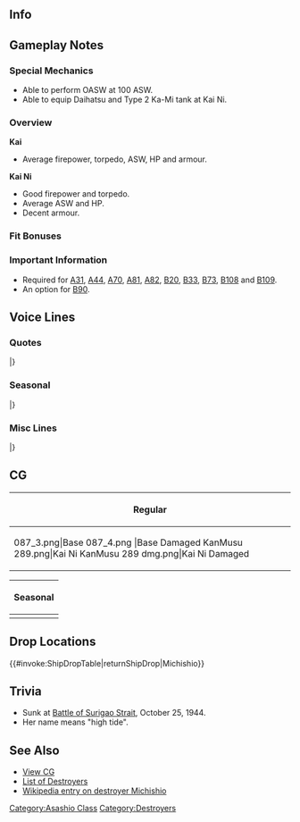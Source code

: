 ==Info==
{{KanmusuInfo|ID=087}}
{{KanmusuInfo|ID=087a}}
{{KanmusuInfo|ID=289}}

==Gameplay Notes==
===Special Mechanics===
* Able to perform OASW at 100 ASW.
* Able to equip Daihatsu and Type 2 Ka-Mi tank at Kai Ni.

===Overview===
'''Kai'''
* Average firepower, torpedo, ASW, HP and armour.  

'''Kai Ni'''
* Good firepower and torpedo.
* Average ASW and HP.
* Decent armour.

===Fit Bonuses===
{{:{{BASEPAGENAME}}/Equipment Bonuses}}
{{clear}}

===Important Information===
* Required for [[Quests#A31|A31]], [[Quests#A44|A44]], [[Quests#A70|A70]], [[Quests#A81|A81]], [[Quests#A82|A82]], [[Quests#B20|B20]], [[Quests#B33|B33]], [[Quests#B73|B73]], [[Quests#B108|B108]] and [[Quests#B109|B109]].
* An option for [[Quests#B90|B90]].

==Voice Lines==
===Quotes===
{{ShipquoteHeader}}
{{ShipquoteKai
|scenario = Introduction
|origin = 満潮よ。私、なんでこんな部隊に配属されたのかしら。
|translation = I'm Michishio. I wonder why I was assigned to a unit like this.
|audio = Michishio-Introduction.ogg
}}
{{ShipquoteKai
|scenario = Introduction
|kai2 = yes
|origin = 満潮よ。私、なんでこんな部隊に配属されたのかしら。でも、力を尽くすは。
|translation = I'm Michishio. I wonder why I was assigned to a unit like this. But I'll give it my best.
|audio = MichishioKaiNi-Intro.mp3
}}
{{ShipquoteKai
|scenario = Library
|origin = 駆逐艦、満潮よ。
姉妹艦の朝潮、大潮、荒潮とは第8駆逐隊で腐れ縁の仲。でも、最後は離れ離れ。
私は西村艦隊の一員として、レイテに突入を図ったわ。
|translation = I'm the destroyer Michishio.
I had a love-hate relationship with my sisters Asashio, Ooshio and Arashio in the 8th Destroyer Division.<ref>The term she uses "腐れ縁の仲" means a relationship that is undesirable but inseperable.</ref> But, we were all separated in the end.<ref>She was the sole survivor of DesDiv8 after her sisters sunk one after another.</ref>
I charged right into Leyte as a member of the Nishimura Fleet.<ref>During the [https://en.wikipedia.org/wiki/Battle_of_Leyte_Gulf Battle of Leyte Gulf], she was part of the Southern Force under Vice Admirals Nishimura Shoji and Shima Kiyohide.</ref>
|audio = Michishio-Library.ogg
}}
{{ShipquoteKai
|scenario = Secretary 1
|origin = …うるさいわね。
|translation = ...You're annoying.
|audio = Michishio-Secretary_1.ogg
}}
{{ShipquoteKai
|scenario = Secretary 2
|origin = …で、何？！
|translation = ...So, what is it?!
|audio = Michishio-Secretary_3.ogg
}}
{{ShipquoteKai
|scenario = Secretary 2
|kai2 = yes
|origin = …で、何？！ん、いいけど。
|translation = ...So, what is it?! Hmmm, that's fine.
|audio = MichishioKaiNi-Sec2.mp3
}}
{{ShipquoteKai
|scenario = Secretary 3
|origin = なにそれ！？意味分かんない。
|translation = What the hell!? I don't get it.
|audio = Michishio-Secretary_2.ogg
}}
{{ShipquoteKai
|scenario = Secretary 3
|kai2 = yes
|origin = なにそれ！？意味分かんない。やってほしいことちゃんと言いなさいな！手伝って上げてもいいけど。
|translation = What the hell!? I don't get it. Say what you want to do clearly! I'm fine with helping out.
|audio = MichishioKaiNi-Sec3.mp3
}}
{{ShipquoteKai
|scenario = Secretary Idle
|kai = yes
|origin = 出るんなら出る、出ないんなら出ない、はっきりしなさいよ！ったく…
|translation = If you're going, then go; if you're staying, then stay; just decide properly! I swear...
|audio = Michishio-Idle.ogg
}}
{{ShipquoteKai
|scenario = Secretary (Married)
|origin = ほんっと！この部隊は微温いわね！仲良しごっこしてんじゃないんだから！…私も仲間…ですって？べ、別に嬉しくなんか！
|translation = Seriously! This unit is soft! We're not here to pretend to be good friends! ...I'm part of the... group too? I-I'm not happy about that at all!
|audio = Michishio-Secretary Married.ogg
}}
{{ShipquoteKai
|scenario = Wedding
|origin = 最初よりはマシな戦いになってるんじゃない？…嫌いじゃないわ。
|translation =Haven't you gotten better at battles since we started? ...I don't hate that.
|audio = Michishio-Wedding.ogg
}}
{{ShipquoteKai
|scenario = Wedding
|kai2 = yes
|origin = 最初よりはマシな戦いになってるんじゃない？…嫌いじゃないわ。だから、受け取ってあげる。ありがとう。
|translation = Haven't you gotten better at battles since we started? ...I don't hate that. So, I'll accept this. Thanks.
|audio = MichishioKaiNi-Wedding.mp3
}}
{{ShipquoteKai
|scenario = Player's Score
|origin = 司令官にお知らせ。
|translation = It's a notice for you, Commander.
|audio = Michishio-Looking_At_Scores.ogg
}}
{{ShipquoteKai
|scenario = Joining the Fleet
|origin = 満潮、出るわ！
|translation = Michishio, heading out!
|audio = Michishio-Joining_A_Fleet.ogg
}}
{{ShipquoteKai
|scenario = Joining the Fleet
|kai2 = yes
|origin = みんな、揃ったはね？第８駆逐隊、出撃します！
|translation = Everyone assembled? Destroyer Division 8, sortieing!
|audio = MichishioKaiNi-JoinFleet.mp3
}}
{{ShipquoteKai
|scenario = Equipment 1
|origin = ああ、そうね。私じゃ力不足ってことね？！<ref>Shared with Supply before Kai.</ref>
|translation = Ah, that's right. Are you implying that I'm underpowered?!
|audio = Michishio-Equipment_1.ogg
}}
{{ShipquoteKai
|scenario = Equipment 2
|origin = なっ、何よ。私に恩を着せたつもり？！
|translation = Wh-what is it; do you think you're doing me a favour?!
|audio = Michishio-Equipment_2.ogg
}}
{{ShipquoteKai
|scenario = Equipment 3
|origin = まだまだね。
|translation = Still not enough.
|audio = Michishio-Equipment_3.ogg
}}
{{ShipquoteKai
|scenario = Equipment 3
|kai2 = yes
|origin = あぁ、なんでもない。ま、まぁ、いいんじゃない。
|translation = Ah, it's nothing. W-well, it's fine.
|audio = MichishioKaiNi-Equip3.mp3
}}
{{ShipquoteKai
|scenario = Supply
|kai = yes
|origin = ふん！どうも……有難う。
|translation = Humph! Thank... you.
|audio = MichishioKai-Supply.ogg
}}
{{ShipquoteKai
|scenario = Docking (Minor Damage)
|origin = こんなの、ドック入りにはまだ早いわ！
|translation = This isn't bad enough to go into the docks for!
|audio = Michishio-Docking_Minor.ogg
}}
{{ShipquoteKai
|scenario = Docking (Major Damage)
|origin = 私の修理中に、艦隊全滅とか、やめてよね……？
|translation = Don't get the fleet wiped out while I'm being repaired alright...?<ref>While she was in Yokosuka for extensive repairs after being heavily damaged at the [https://en.wikipedia.org/wiki/Battle_of_Badung_Strait Battle fo Badung Strait], the rest of her division was wiped out in subsequent engagements.</ref>
|audio = Michishio-Docking_Major.ogg
}}
{{ShipquoteKai
|scenario = Construction
|origin = 新しい艦が出来たって。見れば？
|translation = A new ship has been finished. Want to go see?
|audio = Michishio-Construction.ogg
}}
{{ShipquoteKai
|scenario = Returning from Sortie
|origin = 艦隊が戻ったわ。
|translation = The fleet has returned.
|audio = Michishio-Returning_From_Sortie.ogg
}}
{{ShipquoteKai
|scenario = Starting a Sortie
|origin = わたしが出なきゃ話にならないじゃない。
|translation = It's out of the question to sortie without me.
|audio = Michishio-Starting_A_Sortie.ogg
}}
{{ShipquoteKai
|scenario = Starting a Sortie
|kai2 = yes
|origin = 満潮、出るは。わたしが出なきゃ話にならないじゃない。
|translation = I'm heading out. It's out of the question to sortie without me.
|audio = MichishioKaiNi-Sortie.mp3
}}
{{ShipquoteKai
|scenario = Starting a Battle
|origin = うざいのよ！
|translation = So annoying!
|audio = Michishio-Battle_Start.ogg
}}
{{ShipquoteKai
|scenario = Starting a Battle
|kai2 = yes
|origin = 見つけたは！うざいのよ！けちらせ！
|translation = Found them! So annoying! Get them!
|audio = MichishioKaiNi-BattleStart.mp3
}}
{{ShipquoteKai
|scenario = Attack
|origin = 撃つわ！
|translation = Opening fire!
|audio = Michishio-Attack.ogg
}}
{{ShipquoteKai
|scenario = Attack
|kai2 = yes
|origin = 抜けて見せるは！ふん！
|translation = You're careless! Humph!
|audio = MichishioKaiNi-Attack.mp3
}}
{{ShipquoteKai
|scenario = Night Battle Attack
|origin = 手応えの無い子。
|translation = Not good enough, kid!
|audio = Michishio-Night_Attack.ogg
}}
{{ShipquoteKai
|scenario = Night Battle
|origin = ばかね、その先にあるのは地獄よ！
|translation = How stupid, what follows will be hell for you!
|audio = Michishio-Night_Battle.ogg
}}
{{ShipquoteKai
|scenario = Night Battle
|kai2 = yes
|origin = ばかね、その先にあるのはほんとの地獄よ！
|translation = How stupid, what follows will really be hell for you!
|audio = MichishioKaiNi-NightBattle.mp3
}}
{{ShipquoteKai
|scenario = MVP
|origin = つまらない戦略立てないでよね、ふんっ！
|translation = Don't make me take part in trivial strategies. Humph!
|audio = Michishio-MVP.ogg
}}
{{ShipquoteKai
|scenario = MVP
|kai2 = yes
|origin = ま、まぁ、みんな頑張ったんじゃない。よく・・・よく頑張っただから。
|translation = W-well, we all did our best. We... we really did our best.
|audio = MichishioKaiNi-MVP.mp3
}}
{{ShipquoteKai
|scenario = Minor Damage 1
|origin = あッ…！
|translation = Aaah...!
|audio = Michishio-Minor_Damage_1.ogg
}}
{{ShipquoteKai
|scenario = Minor Damage 1
|kai2 = yes
|origin = あぁ、ちっ！ここで沈むもんか！
|translation = Ah, tch! I'm not sinking here!
|audio = MichishioKaiNi-MinorDamage1.mp3
}}
{{ShipquoteKai
|scenario = Minor Damage 2
|origin = やったわね！
|translation = Now you've done it!
|audio = Michishio-Minor_Damage_2.ogg
}}
{{ShipquoteKai
|scenario = Major Damage
|origin = 面白いことしてくれたじゃない。倍返しよっ！
|translation = That wasn't funny at all. I'm going to pay you back twofold!
|audio = Michishio-Major_Damage.ogg
}}
{{ShipquoteKai
|scenario = Sunk
|origin = こ、こんな…ところで…！
|translation = I-in a... place like this...!
|audio = Michishio-Sunk.ogg
}}
|} <references/>

{{clear}}

===Seasonal===
{{SeasonalHeaderOld}}
{{SeasonalQuote
|scenario = [[Seasonal/Early_Autumn_2015_Seasonal_Update|Early Autumn 2015]]
|origin = 秋、か。この季節は少し気持ちが沈むわね。はあ？何、司令官？べつに優しくしてほしいわけじゃないし…大丈夫よ！
|translation =	It’s autumn. This season just makes me feel a little depressed. Huh? What is it, Commander? I didn’t want to be treated nicely… I’m fine!
|audio = Michishio_Early_Autumn2015.ogg
|notes =
}}
{{SeasonalQuote
|scenario = [[Seasonal/Christmas_2015|Christmas 2015]]
|origin = クリスマスケーキ持ってきたって…あたしそんなに甘いものは…食べるけど。うん…
|translation =	I’ve brought some Christmas cake… I don’t usually eat… sweet things. Yeah…
|audio = Michishio_Christmas_2015_Sec1.ogg
|notes =
}}
{{SeasonalQuote
|scenario = [[Seasonal/End_of_Year_2015|End of Year 2015]]
|origin = ようし、なんか乗り越えた気がする。気持ち切り替えて年末の大掃除よ！四駆、八駆、皆集合よ！大掃除全力で行くは！
|translation =	Alright, it feels like we’ve gotten through it. Time to switch gears and get spring cleaning! DesDiv4, DesDiv 8, everyone assemble! We’re going all out spring cleaning!
|audio = Michishio_Year_End_2015_Sec1.ogg
|notes = 
}}
{{SeasonalQuote
|scenario = [[Seasonal/New_Year_2016|New Year 2016]]
|origin = 新しい年が、司令官。一応いておくけど。今年もよろしく、そ、それだけよ！
|translation =	It’s a new year, Commander. I’ll only say this once. Treat me well this year; th-that’s all!
|audio = Michishio_New_Years_Day_2016.ogg
|notes = 
}}
{{SeasonalQuote
|scenario = [[Seasonal/Setsubun_2016|Setsubun 2016]]
|origin = 節分？こんな行事意味あるの？ あぁ、いぃ、痛っ！？あ、あんた達なんで全力で投げてくるの！？な、何なの！？何が目的なの！も、もぉぉー！
|translation =	Setsubun? Is there a point to doing this?  Ah, o-ow!? Y-you’re throwing them at me at full strength!? Wh-why!? What for! J-jeeeeeez!
|audio = Michishio_Setsubun_2016_Sec1.ogg
|notes = 
}}
{{SeasonalQuote
|scenario = [[Seasonal/Valentine%27s_Day_2016|Valentine’s Day 2016]]
|origin = 司令官…あの…義理よ、義理。完全に義理なんだから！はい、一応、終わり！
|translation =	Commander… umm… these are only out of obligation! It’s totally obligatory! Yes, just this once, and I’m done!
|audio = Michishio_Valentine_Sec1.ogg
|notes = 
}}
{{SeasonalQuote
|scenario = [[Seasonal/White_Day_2016|White Day 2016]]
|origin = 何？…お返し？ あぁ、義理だから気にしなくていいのに…あぁ、一応、貰う！…ありがと。
|translation =	What? …A return gift? Ah, you didn’t have to since it was just obligatory… Ah, but I’ll still accept it! …Thanks.
|audio = Michishio_White_Day_2016.ogg
|notes = 
}}
{{SeasonalQuote
|scenario = [[Seasonal/Coming_of_Spring_2016|Spring 2016]]
|origin = 春ね。やっぱり、桜の花は好き。えぇ、なにその顔？私だって、好きなものくらいあるわよ。何だと思ってんの？ほんとに。
|translation =	It’s spring. I definitely like the sakura blossoms. Eh, what’s with that look? Even I have things I like. What did you think? Honestly.
|audio = Michishio_Spring_2016_Sec1.mp3
|notes = 
}}
{{SeasonalQuote
|scenario = [[Seasonal/Third_Anniversary|3rd Anniversary]]
|origin = 三周年？ほんとに？あぁ、なんか、すこし信じらんないわね。まぁ、でも、なんていうか、うれしい…かな。すこし。
|translation =	The 3rd Anniversary? Really? Ah, I kind of don’t believe it. Well, I am kind of… happy, you know. Just a bit.
|audio = Michishio_3rd_Anniversary_Sec1.mp3
|notes = 
}}
{{SeasonalQuote
|scenario = [[Seasonal/Rainy_Season_2016|Rainy Season 2016]]
|origin = じめじめ降るわねぇ…まぁ、たまには雨の日もいいか。…あぁ、私の傘、勝手に使わないでね！印つけてあるから！
|translation =	It’s really coming down now… Well, a rainy day once in a while is fine… Ah, don’t just take my umbrella! It’s got my name on it!
|audio = Michishio_Rainy_Season_2016_Sec1.mp3
|notes = 
}}
{{SeasonalQuote
|scenario = [[Seasonal/Early_Summer_2016|Early Summer 2016]]
|origin = 少しずつ暑くなってきた…今年ももうすぐ夏かあ…えぇ、水着？はぁ！？そんなのいらないでしょ！何言ってんの！？
|translation =	It’s gotten a bit hotter lately… It’s summer again… Eh, swimsuits? Huh!? I don’t need that! What are you trying to say!?
|audio = Michishio_Early_Summer_Sec1_2016.ogg
|notes = 
}}
{{SeasonalQuote
|scenario = [[Seasonal/Saury_2016|Saury Festival 2016]]
|origin = 秋刀魚？はぁ？何バカ言ってんの？えぇ、私？嘘でしょ！？やぁ、やだ、引っ張んないでよ！
|translation =	Saury? Huh? What stupidity are you on about? Eh, me? You’re kidding!? N-no, stop dragging me along!
|audio = Michishio_Sec1_Saury_2016.mp3
|notes = 
}}
{{SeasonalQuote
|scenario = [[Seasonal/Fourth_Anniversary|4th Anniversary]]
|origin = 四周年……？本当に？はぁ……もう、どうにでもしてよって感じよね。でも…まあ、なんて言うか……私も、嬉しい……かな。
|translation =	The 4th Anniversary...? Really? *sigh*… Jeez, it just feels like any other day. But… Well, I mean… I’m happy… too.
|audio = Michishio_4th_Anniversary_Sec1_2017.mp3
|notes = 
}}
{{SeasonalQuote
|scenario = [[Seasonal/Early_Summer_2017|Early Summer 2017]]
|origin = ふん、おにぎりがどうしたって？みんな新しい衣装や艤装で気が緩んでじゃないの？そんなんで夏を越えられないだよ！私？私は…別に興味ないけど。
|translation =	Humph. “What about the onigiri”? Aren’t all of you being too laid back with all those new clothes and equipment? You’ll never get through summer like that! Me? I’m… not really interested.
|audio = Michishio_Sec1_Summer_2017.mp3
|notes = 
}}
{{SeasonalQuote
|scenario = [[Seasonal/Christmas_2017|Christmas 2017]]
|origin = 秋を乗り越えた、今年も...ふぁ…あぁ、いやだ！何見てるの？べ、別に感傷的になんかなってないわよ！ふぅ！
|translation =	I managed to get through autumn again this year… Whew… Ah, no! What are you looking at? I-I’m not being sentimental or anything like that! Humph!
|audio = Michishio_Christmas_Sec1.mp3
|notes = 
}}
{{SeasonalQuote
|scenario = [[Seasonal/Fifth_Anniversary|5th Anniversary]]
|origin = 五周年？うそでしょ。西村艦隊とみんな…えぇ、いいの？そ、そう。なら、私も少し…うれしいかな。ありがとう。
|translation =	The 5th Anniversary? No way. The Nishimura Fleet members… Eh, it’s fine? I-I see. Then, I’m a bit… happy. Thank you.
|audio = Michishio_5th_Anniversary_Sec1.mp3
|notes = 
}}
{{SeasonalQuote
|scenario = [[Seasonal/Summer_2018|Summer 2018]]
|origin = 鎮守府氷祭り...楽しかったわね。…今度は私も一緒に踊っても…んー、な、なんでもないわ！ふん！
|translation =	The Naval Base Ice Festival... was fun. ...Next time I'd like to dance with... Ngh, i-it's nothing! Humph!
|audio = Michishio_Summer_2018_Sec3.mp3
|notes = Secretary 3
}}
{{SeasonalQuote
|scenario = [[Seasonal/Late_Autumn_2018|Late Autumn 2018]]
|origin = あんたたち、何その格好は？真面目にやりなさいな。
|translation =	Why are all of you dressed like that? You need to shape up.
|audio = Michishio_Late_Autumn_2018_Sec1.mp3
|notes = Secretary 1
}}
{{SeasonalQuote
|scenario = [[Seasonal/Late_Autumn_2018|Late Autumn 2018]]
|origin = えぇ、すごい真面目？そ、そう。えぇ、私？私は…し、仕事なんだから！
|translation =	Eh, I'm being too serious? I-I see. Eh, me? This is... because I'm working!
|audio = Michishio_Late_Autumn_2018_Sec2.mp3
|notes = Secretary 2
}}
{{SeasonalQuote
|scenario = [[Seasonal/Late_Autumn_2018|Late Autumn 2018]]
|origin = ん、もう、早く食べてよ。私が焼いたんだから、ちゃんと味わってよね。
|translation =	Ngh, jeez, hurry up and eat. I grilled it so you better savour it.
|audio = Michishio_Late_Autumn_2018_Sec3.mp3
|notes = Secretary 3
}}
{{SeasonalQuote
|scenario = [[Seasonal/Autumn_2019|Autumn 2019]]
|origin = 大潮、あんた食べすぎ。って…はむ…あぁ、いやだ…これ…美味しい。も、もう一つ買って来てもいいんだからね。
|translation =	Ooshio, you're eating to much. Hey... *nom*... Ah, oh wow... This... is delicious. Y-you can buy just one more.
|audio = Michishio_Autumn_2019_Sec1.mp3
|notes = Lawson Collaboration 2019 line.
}}
{{SeasonalQuote
|scenario = [[Seasonal/Seventh_Anniversary|7th Anniversary]]
|origin = 	七周年？う、うそでしょう？八年目が始まるってこと？あぁ、西村艦隊のみんなも…そうか。仕方ない、頑張りましょう。
|translation =	The 7th Anniversary? Y-you can't be serious? That means were staring our 8th year? Ah, the others in the Nishimura fleet are also... I see. I'll have to work hard then.
|audio = Michishio_7th_Anniversary_Secretary_2.mp3
|notes = Secretary 2
}}
{{SeasonalQuote
|scenario = [[Seasonal/Eighth_Anniversary|8th Anniversary]]
|origin = 	ふん！八周年！？嘘でしょう！…まじなの？うわぁ…なんていうか…もう、本当に…もう、どうとでもしてよ……もう、なんだその…あり、ありがとう。ふんだ！
|translation =	Hah! The 8th Anniversary!? You're lying! ...Seriously? Whoa... Well, you know... Jeez, it's really... I mean, it's like... Uhmm, you know... Th-thank you. Humph!
|audio = Michishio_8th Anniversary_Secretary_1.mp3
|notes = Secretary 1
}}
{{SeasonalQuote
|scenario = [[Seasonal/Eighth_Anniversary|8th Anniversary]]
|origin = 	何このカーテン？おかしくない？
|translation =	What's with these curtains? Don't they look weird?
|audio = Michishio Kai Ni_8th Anniversary_Secretary_2.mp3
|notes = Kai Ni Secretary 2
}}
|}<references/>

{{clear}}

===Misc Lines===
{{SeasonalHeaderOld}}
{{SeasonalQuote
|scenario = [[Seasonal/Final_Battle|Final Battle 2017]]
|origin = 今はやって上げるは、しかも全力で。第二十駆逐隊、出撃します！
|translation =	I’m ready to do this; at full power too. 20th Destroyer Division, sortieing!
|audio = Michishio_ShoGo_2017_JoinFleet.mp3
|notes = Joining the Fleet
}}
|}<references/>

{{clear}}

==CG==
{| class="mw-collapsible mw-collapsed wikitable" style="width: 100%;"
!Regular
|-
|<gallery>
087_3.png|Base
087_4.png |Base Damaged
KanMusu 289.png|Kai Ni
KanMusu 289 dmg.png|Kai Ni Damaged
</gallery>
|}

{| class="mw-collapsible mw-collapsed wikitable" style="width: 100%;"
!Seasonal
|-
|<gallery>
KanMusu489_SurigaoStrait.png|[[Seasonal/Final_Battle|Kai Ni Final Battle 2018]]
KanMusu489_SurigaoStraitDmg.png|[[Seasonal/Final_Battle|Kai Ni Final Battle 2018 Damaged]]
KanMusu087Saury.png|[[Seasonal/Saury_2018|Saury Festival 2018]]
KanMusu087SauryDmg.png||[[Seasonal/Saury_2018|Saury Festival 2018 Damaged]]
</gallery>
|}

==Drop Locations==
{{#invoke:ShipDropTable|returnShipDrop|Michishio}}

==Trivia==
*Sunk at [http://en.wikipedia.org/wiki/Battle_of_Surigao_Strait Battle of Surigao Strait], October 25, 1944.
*Her name means "high tide".

==See Also==
*[[{{PAGENAMEE}}/Gallery|View {{PAGENAME}} CG]]
*[[EliteDD|List of Destroyers]]
*[[wikipedia:Japanese_destroyer_Michishio|Wikipedia entry on destroyer Michishio]]
 {{shiplist}}
[[Category:Asashio Class]]
[[Category:Destroyers]]